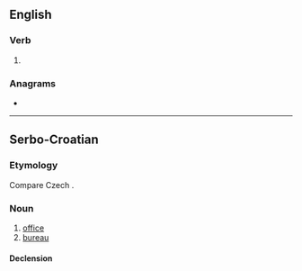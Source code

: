 ==English==

===Verb===
{{head|en|verb form}}

# {{en-past of|ure}}

===Anagrams===
* {{anagrams|en|dure|rude|rued}}

----

==Serbo-Croatian==

===Etymology===
Compare Czech {{m|cs|úřad}}.

===Noun===
{{sh-noun|g=m|head=úred}}

# [[office]]
# [[bureau]]

====Declension====
{{sh-decl-noun
|ured|uredi
|ureda|ureda
|uredu|uredima
|ured|urede
|urede|uredi
|uredu|uredima
|uredom|uredima
}}